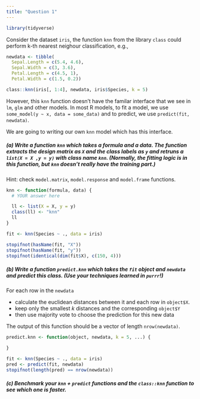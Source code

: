 ```yaml
---
title: "Question 1"
---
```



```r
library(tidyverse)
```
Consider the dataset `iris`, the function `knn` from the library `class` could perform k-th nearest neighour classification, e.g.,

```r
newdata <- tibble(
  Sepal.Length = c(5.4, 4.6), 
  Sepal.Width = c(3, 3.6), 
  Petal.Length = c(4.5, 1),
  Petal.Width = c(1.5, 0.2))

class::knn(iris[, 1:4], newdata, iris$Species, k = 5)
```

However, this `knn` function doesn't have the familar interface that we see in `lm`, `glm` and other models. In most R models, to fit a model, we use `some_model(y ~ x, data = some_data)` and to predict, we use `predict(fit, newdata)`.

We are going to writing our own `knn` model which has this interface.

##### (a) Write a function `knn` which takes a formula and a data. The function extracts the design matrix as `X` and the class labels as `y` and retruns a `list(X = X ,y = y)` with class name `knn`. (Normally, the fitting logic is in this function, but `knn` doesn't really have the training part.)

Hint: check `model.matrix`, `model.response` and `model.frame` functions.


```r
knn <- function(formula, data) {
  # YOUR answer here

  ll <- list(X = X, y = y)
  class(ll) <- "knn"
  ll
}
```

```r
fit <- knn(Species ~ ., data = iris)
```

```r
stopifnot(hasName(fit, "X"))
stopifnot(hasName(fit, "y"))
stopifnot(identical(dim(fit$X), c(150, 4)))
```


##### (b) Write a function `predict.knn` which takes the `fit` object and `newdata` and predict this class. (Use your techniques learned in `purrr`!)

For each row in the `newdata`

  - calculate the euclidean distances between it and each row in `object$X`.
  - keep only the smallest $k$ distances and the corresponding `object$Y`
  - then use majority vote to choose the prediction for this new data

The output of this function should be a vector of length `nrow(newdata)`.

```r
predict.knn <- function(object, newdata, k = 5, ...) {

}
```

```r
fit <- knn(Species ~ ., data = iris)
pred <- predict(fit, newdata)
stopifnot(length(pred) == nrow(newdata))
```



##### (c) Benchmark your `knn` + `predict` functions and the `class::knn` function to see which one is faster.

